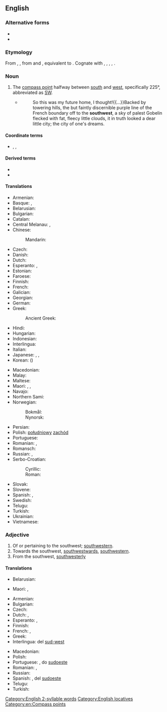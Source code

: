 ==English==
{{wikipedia|dab=Southwest}}

===Alternative forms===
* {{l|en|south-west}}
* {{l|en|sou'-west}}

===Etymology===
From {{inh|en|enm|southwest}}, {{m|enm|southewest}}, from {{inh|en|ang|sūþwest}} and {{m|ang|sūþanwestan}}, equivalent to {{compound|en|south|west}}. Cognate with {{cog|fy|súdwest}}, {{cog|nl|zuidwest}}, {{cog|de|Südwesten}}, {{cog|da|sydvest}}, {{cog|sv|sydväst}}.

===Noun===
{{en-noun|-|s}}

# The [[compass point]] halfway between [[south]] and [[west]], specifically 225°, abbreviated as [[SW]].
#* {{RQ:Frgsn Zlnstn|IV}}
#*: So this was my future home, I thought!{{...}}Backed by towering hills, the but faintly discernible purple line of the French boundary off to the '''southwest''', a sky of palest Gobelin flecked with fat, fleecy little clouds, it in truth looked a dear little city; the city of one's dreams.

====Coordinate terms====
* {{sense|compass point}} {{l|en|northeast}}, {{l|en|northwest}}, {{l|en|southeast}}

====Derived terms====
* {{l|en|southwest by south}}
* {{l|en|southwest by west}}

====Translations====
{{trans-top|compass point}}
* Armenian: {{t|hy|հարավ-արևմուտք}}
* Basque: {{t|eu|hegosartalde}}, {{t|eu|hegomendebal}}
* Belarusian: {{t|be|паўднёвы за́хад|m|sc=Cyrl}}
* Bulgarian: {{t|bg|югоза́пад|m}}
* Catalan: {{t+|ca|sud-oest|m}}
* Central Melanau: {{t|mel|laan daya}}, {{t|mel|beradayak}}
* Chinese:
*: Mandarin: {{t+|cmn|西南|tr=xīnán|sc=Hani}}
* Czech: {{t+|cs|jihozápad|m}}
* Danish: {{t|da|sydvest}}
* Dutch: {{t+|nl|zuidwesten|n}}
* Esperanto: {{t|eo|sudokcidento}}, {{t|eo|suduesto}}
* Estonian: {{t+|et|edel}}
* Faroese: {{t|fo|útsynningur|m}}
* Finnish: {{t+|fi|lounas}}
* French: {{t+|fr|sud-ouest|m}}
* Galician: {{t|gl|suroeste|m}}
* Georgian: {{t|ka|სამხრეთ-დასავლეთი}}
* German: {{t+|de|Südwesten|m}}
* Greek: {{t+|el|νοτιοδυτικά}}
*: Ancient Greek: {{t|grc|λίψ|m}}
* Hindi: {{t|hi|नैऋत्य|tr=nairitya|sc=Deva}}
* Hungarian: {{t+|hu|délnyugat}}
* Indonesian: {{t+|id|barat daya}}
* Interlingua: {{t|ia|sud-west}}
* Italian: {{t|it|sudovest|m}}
* Japanese: {{t+|ja|南西|tr=なんせい, nanséi|sc=Jpan}}, {{qualifier|less common}} {{t+|ja|西南|tr=せいなん, seinan|sc=Jpan}}, {{qualifier|obsolete}} {{t+|ja|坤|tr=ひつじさる, hitsujisaru|sc=Jpan}}
* Korean: {{t+|ko|서남}} ({{t+|ko|西南}})
{{trans-mid}}
* Macedonian: {{t|mk|југоза́пад|m}}
* Malay: {{t|ms|barat daya}}
* Maltese: {{t|mt|lbiċ}}
* Maori: {{t|mi|tonga-mā-uru}}, {{t|mi|hauāuru-mā-tonga}}, {{t|mi|uru-mā-tonga}}
* Navajo: {{t|nv|shádiʼááh dóó eʼeʼaah}}
* Northern Sami: {{t|se|oarjelulli}}
* Norwegian:
*: Bokmål: {{t|nb|sørvest}}
*: Nynorsk: {{t|nn|sørvest}}
* Persian: {{t|fa|جنوب غربی|tr=jonub-e ğarbi|sc=fa-Arab}}
* Polish: [[południowy]] [[zachód]] {{g|m}}
* Portuguese: {{t+|pt|sudoeste|m}}
* Romanian: {{t+|ro|sud-vest|n}}, {{t|ro|sudvest|n}}
* Romansch: {{t|rm|sidvest}}
* Russian: {{t+|ru|ю́го-за́пад|m}}, {{t+|ru|зюйд-ве́ст|m}} {{qualifier|wind or nautical}}
* Serbo-Croatian:
*: Cyrillic: {{t|sh|југозапад|m}}
*: Roman: {{t+|sh|jugozapad}}
* Slovak: {{t|sk|juhozápad|m}}
* Slovene: {{t|sl|jugozahod|m}}
* Spanish: {{t+|es|sudoeste|m}}, {{t|es|suroeste|m}}
* Swedish: {{t+|sv|sydväst}}
* Telugu: {{t+|te|నైఋతి}}
* Turkish: {{t+|tr|güneybatı}}
* Ukrainian: {{t|uk|півде́нний за́хід|m|sc=Cyrl}}
* Vietnamese: {{t|vi|phía tây nam}}
{{trans-bottom}}

===Adjective===
{{en-adj|-}}

# Of or pertaining to the southwest; [[southwestern]].
# Towards the  southwest, [[southwestward]]s, [[southwestern]].
# From the southwest, [[southwesterly]]

====Translations====
{{trans-top|southwestern}}
* Belarusian: {{t|be|паўднёва-захо́дні|m|sc=Cyrl}}
{{trans-mid}}
* Maori: {{t|mi|uru-mā-tonga}}, {{t|mi|hauāuru-mā-tonga}}
{{trans-bottom}}

{{trans-top|towards the southwest}}
* Armenian: {{t|hy|հարավարևմտյան}}
* Bulgarian: {{t|bg|югозападен|m|tr=jugozápaden}}
* Czech: {{t+|cs|jihozápadní}}
* Dutch: {{t+|nl|zuidwest}}, {{t+|nl|zuidwestelijk}}
* Esperanto: {{t|eo|sudokcidenta}}, {{t|eo|suduesta}}
* Finnish: {{t+|fi|lounainen}}
* French: {{t+|fr|sud-ouest}}, {{t|fr|du sud-ouest}}
* Greek: {{t+|el|νοτιοδυτικός|m}}
* Interlingua: del [[sud-west]]
{{trans-mid}}
* Macedonian: {{t|mk|југозападно|tr=jugozápadno}}
* Polish: {{t+|pl|południowo-zachodni}}
* Portuguese: {{t+|pt|sudoeste}}, do [[sudoeste]]
* Romanian: {{t|ro|de sud-vest}}, {{t|ro|sudvestic}}
* Russian: {{t+|ru|юго-за́падный}}
* Spanish: {{t|es|suroeste}}, del [[sudoeste]]
* Telugu: {{t+|te|నైఋతి|tr=naiRuti}}
* Turkish: {{t+|tr|güneybatı}}
{{trans-bottom}}

[[Category:English 2-syllable words]]
[[Category:English locatives]]
[[Category:en:Compass points]]